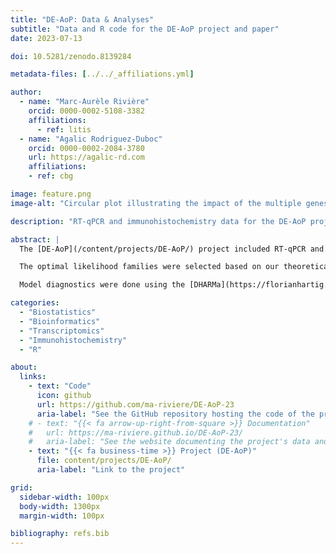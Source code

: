 ```yaml
---
title: "DE-AoP: Data & Analyses"
subtitle: "Data and R code for the DE-AoP project and paper"
date: 2023-07-13

doi: 10.5281/zenodo.8139284

metadata-files: [../../_affiliations.yml]

author:
  - name: "Marc-Aurèle Rivière"
    orcid: 0000-0002-5108-3382
    affiliations:
      - ref: litis
  - name: "Agalic Rodriguez-Duboc"
    orcid: 0000-0002-2084-3780
    url: https://agalic-rd.com
    affiliations:
    - ref: cbg

image: feature.png
image-alt: "Circular plot illustrating the impact of the multiple genes tested on several key biological pathways"

description: "RT-qPCR and immunohistochemistry data for the DE-AoP project were analysed in R, hosted on GitHub, and archived through Zenodo."

abstract: | 
  The [DE-AoP](/content/projects/DE-AoP/) project included RT-qPCR and immunohistochemistry data, which were analysed in R, hosted on GitHub, and archived with Zenodo. Data were modeled through the Generalized Linear Mixed Model (GLMM) framework, using the [glmmTMB](https://glmmtmb.github.io/glmmTMB/) package [@glmmTMB]. Random intercepts were added to account for the correlation between pseudo-replicates. Temporally-dependent repeated measures were modeled using auto-regressive (AR1) terms.

  The optimal likelihood families were selected based on our theoretical understanding of the variable’s properties, and to minimize Aikake's Information Criterion (AIC). Count data (e.g., cell counts, number of maze entries, …) were modeled using a Generalized Poisson likelihood, measures bound at 0 (e.g., cell density, volumes, weights, …) were modeled using a Gamma likelihood, and proportions (e.g., ratios of areas) with a Beta likelihood.

  Model diagnostics were done using the [DHARMa](https://florianhartig.github.io/DHARMa/) [@DHARMa] & [performance](https://easystats.github.io/performance/) [@performance] packages, and estimated marginal means/contrasts were computed with the [emmeans](https://github.com/rvlenth/emmeans) package [@emmeans].

categories:
  - "Biostatistics"
  - "Bioinformatics"
  - "Transcriptomics"
  - "Immunohistochemistry"
  - "R"

about:
  links:
    - text: "Code"
      icon: github
      url: https://github.com/ma-riviere/DE-AoP-23
      aria-label: "See the GitHub repository hosting the code of the project and related paper"
    # - text: "{{< fa arrow-up-right-from-square >}} Documentation"
    #   url: https://ma-riviere.github.io/DE-AoP-23/
    #   aria-label: "See the website documenting the project's data and code"
    - text: "{{< fa business-time >}} Project (DE-AoP)"
      file: content/projects/DE-AoP/
      aria-label: "Link to the project"

grid:
  sidebar-width: 100px
  body-width: 1300px
  margin-width: 100px

bibliography: refs.bib
---
```


<!-- <hr style="margin-bottom: 30px; margin-top: -12px;" width="1300"> -->

<!-- <iframe src="https://ma-riviere.github.io/DE-AoP-23/" width="100%" height="1350" allow="fullscreen"></iframe> -->